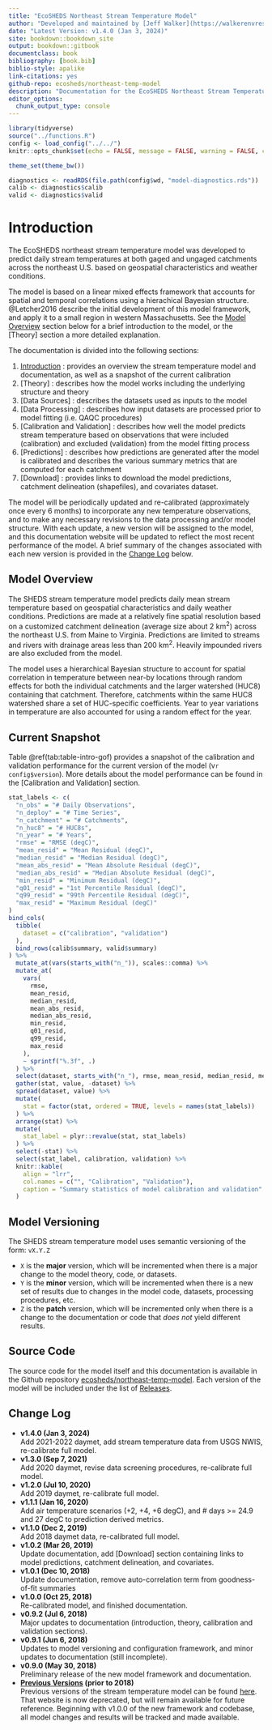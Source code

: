 ```yaml
--- 
title: "EcoSHEDS Northeast Stream Temperature Model"
author: "Developed and maintained by [Jeff Walker](https://walkerenvres.com) and [Ben Letcher](https://www.usgs.gov/staff-profiles/benjamin-h-letcher) as part of the [USGS EcoSHEDS](https://usgs.gov/apps/ecosheds/) project.<br>Initial model developed by [Dan Hocking](https://hockinglab.weebly.com/)."
date: "Latest Version: v1.4.0 (Jan 3, 2024)"
site: bookdown::bookdown_site
output: bookdown::gitbook
documentclass: book
bibliography: [book.bib]
biblio-style: apalike
link-citations: yes
github-repo: ecosheds/northeast-temp-model
description: "Documentation for the EcoSHEDS Northeast Stream Temperature Model."
editor_options: 
  chunk_output_type: console
---
```


```r
library(tidyverse)
source("../functions.R")
config <- load_config("../../")
knitr::opts_chunk$set(echo = FALSE, message = FALSE, warning = FALSE, comment = NA)

theme_set(theme_bw())

diagnostics <- readRDS(file.path(config$wd, "model-diagnostics.rds"))
calib <- diagnostics$calib
valid <- diagnostics$valid
```

# Introduction {#intro}

The EcoSHEDS northeast stream temperature model was developed to predict daily stream temperatures at both gaged and ungaged catchments across the northeast U.S. based on geospatial characteristics and weather conditions.

The model is based on a linear mixed effects framework that accounts for spatial and temporal correlations using a hierachical Bayesian structure. @Letcher2016 describe the initial development of this model framework, and apply it to a small region in western Massachusetts. See the [Model Overview] section below for a brief introduction to the model, or the [Theory] section a more detailed explanation.

The documentation is divided into the following sections:

1. [Introduction] : provides an overview the stream temperature model and documentation, as well as a snapshot of the current calibration
1. [Theory] : describes how the model works including the underlying structure and theory
1. [Data Sources] : describes the datasets used as inputs to the model
1. [Data Processing] : describes how input datasets are processed prior to model fitting (i.e. QAQC procedures) 
1. [Calibration and Validation] : describes how well the model predicts stream temperature based on observations that were included (calibration) and excluded (validation) from the model fitting process
1. [Predictions] : describes how predictions are generated after the model is calibrated and describes the various summary metrics that are computed for each catchment
1. [Download] : provides links to download the model predictions, catchment delineation (shapefiles), and covariates dataset.

The model will be periodically updated and re-calibrated (approximately once every 6 months) to incorporate any new temperature observations, and to make any necessary revisions to the data processing and/or model structure. With each update, a new version will be assigned to the model, and this documentation website will be updated to reflect the most recent performance of the model. A brief summary of the changes associated with each new version is provided in the [Change Log](#change-log) below.

## Model Overview

The SHEDS stream temperature model predicts daily mean stream temperature based on geospatial characteristics and daily weather conditions. Predictions are made at a relatively fine spatial resolution based on a customized catchment delineation (average size about 2 km^2^) across the northeast U.S. from Maine to Virginia. Predictions are limited to streams and rivers with drainage areas less than 200 km^2^. Heavily impounded rivers are also excluded from the model.

The model uses a hierarchical Bayesian structure to account for spatial correlation in temperature between near-by locations through random effects for both the individual catchments and the larger watershed (HUC8) containing that catchment. Therefore, catchments within the same HUC8 watershed share a set of HUC-specific coefficients. Year to year variations in temperature are also accounted for using a random effect for the year.

## Current Snapshot

Table \@ref(tab:table-intro-gof) provides a snapshot of the calibration and validation performance for the current version of the model (v`r config$version`). More details about the model performance can be found in the [Calibration and Validation] section.

```r
stat_labels <- c(
  "n_obs" = "# Daily Observations",
  "n_deploy" = "# Time Series",
  "n_catchment" = "# Catchments",
  "n_huc8" = "# HUC8s",
  "n_year" = "# Years",
  "rmse" = "RMSE (degC)",
  "mean_resid" = "Mean Residual (degC)",
  "median_resid" = "Median Residual (degC)",
  "mean_abs_resid" = "Mean Absolute Residual (degC)",
  "median_abs_resid" = "Median Absolute Residual (degC)",
  "min_resid" = "Minimum Residual (degC)",
  "q01_resid" = "1st Percentile Residual (degC)",
  "q99_resid" = "99th Percentile Residual (degC)",
  "max_resid" = "Maximum Residual (degC)"
)
bind_cols(
  tibble(
    dataset = c("calibration", "validation")
  ),
  bind_rows(calib$summary, valid$summary)
) %>%
  mutate_at(vars(starts_with("n_")), scales::comma) %>% 
  mutate_at(
    vars(
      rmse,
      mean_resid,
      median_resid,
      mean_abs_resid,
      median_abs_resid,
      min_resid,
      q01_resid,
      q99_resid,
      max_resid
    ),
    ~ sprintf("%.3f", .)
  ) %>% 
  select(dataset, starts_with("n_"), rmse, mean_resid, median_resid, mean_abs_resid, median_abs_resid, min_resid, q01_resid, q99_resid, max_resid) %>% 
  gather(stat, value, -dataset) %>% 
  spread(dataset, value) %>% 
  mutate(
    stat = factor(stat, ordered = TRUE, levels = names(stat_labels))
  ) %>% 
  arrange(stat) %>% 
  mutate(
    stat_label = plyr::revalue(stat, stat_labels)
  ) %>% 
  select(-stat) %>% 
  select(stat_label, calibration, validation) %>% 
  knitr::kable(
    align = "lrr", 
    col.names = c("", "Calibration", "Validation"),
    caption = "Summary statistics of model calibration and validation"
  )
```

## Model Versioning

The SHEDS stream temperature model uses semantic versioning of the form: `vX.Y.Z`

- `X` is the **major** version, which will be incremented when there is a major change to the model theory, code, or datasets.
- `Y` is the **minor** version, which will be incremented when there is a new set of results due to changes in the model code, datasets, processing procedures, etc.
- `Z` is the **patch** version, which will be incremented only when there is a change to the documentation or code that *does not* yield different results.

## Source Code

The source code for the model itself and this documentation is available in the Github repository [ecosheds/northeast-temp-model](https://github.com/ecosheds/northeast-temp-model). Each version of the model will be included under the list of  [Releases](https://github.com/ecosheds/northeast-temp-model/releases).

## Change Log {#change-log}

- **v1.4.0 (Jan 3, 2024)**  
Add 2021-2022 daymet, add stream temperature data from USGS NWIS, re-calibrate full model.
- **v1.3.0 (Sep 7, 2021)**  
Add 2020 daymet, revise data screening procedures, re-calibrate full model.
- **v1.2.0 (Jul 10, 2020)**  
Add 2019 daymet, re-calibrate full model.
- **v1.1.1 (Jan 16, 2020)**  
Add air temperature scenarios (+2, +4, +6 degC), and # days >= 24.9 and 27 degC to prediction derived metrics.
- **v1.1.0 (Dec 2, 2019)**  
Add 2018 daymet data, re-calibrated full model.
- **v1.0.2 (Mar 26, 2019)**  
Update documentation, add [Download] section containing links to model predictions, catchment delineation, and covariates.
- **v1.0.1 (Dec 10, 2018)**  
Update documentation, remove auto-correlation term from goodness-of-fit summaries
- **v1.0.0 (Oct 25, 2018)**  
Re-calibrated model, and finished documentation.
- **v0.9.2 (Jul 6, 2018)**  
Major updates to documentation (introduction, theory, calibration and validation sections).
- **v0.9.1 (Jun 6, 2018)**  
Updates to model versioning and configuration framework, and minor updates to documentation (still incomplete).
- **v0.9.0 (May 30, 2018)**  
Preliminary release of the new model framework and documentation.
- **[Previous Versions](https://conte-ecology.github.io/conteStreamTemperature_northeast/) (prior to 2018)**  
Previous versions of the stream temperature model can be found [here](https://conte-ecology.github.io/conteStreamTemperature_northeast/). That website is now deprecated, but will remain available for future reference. Beginning with v1.0.0 of the new framework and codebase, all model changes and results will be tracked and made available.

